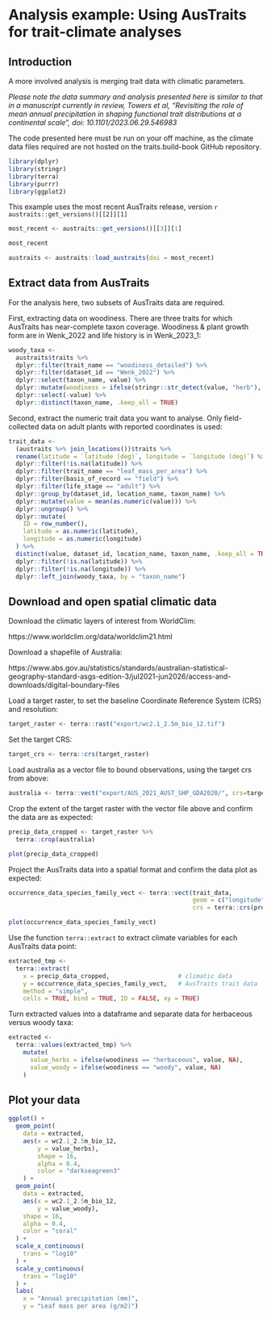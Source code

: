 # Analysis example: Using AusTraits for trait-climate analyses

## Introduction

A more involved analysis is merging trait data with climatic parameters. 

*Please note the data summary and analysis presented here is similar to that in a manuscript currently in review, Towers et al, "Revisiting the role of mean annual precipitation in shaping functional trait distributions at a continental scale", doi: 10.1101/2023.06.29.546983*

The code presented here must be run on your off machine, as the climate data files required are not hosted on the traits.build-book GitHub repository.

```r
library(dplyr)
library(stringr)
library(terra)
library(purrr)
library(ggplot2)
```

This example uses the most recent AusTraits release, version `r austraits::get_versions()[[2]][1]`

```r
most_recent <- austraits::get_versions()[[3]][1]

most_recent

austraits <- austraits::load_austraits(doi = most_recent)
```

## Extract data from AusTraits

For the analysis here, two subsets of AusTraits data are required.

First, extracting data on woodiness. There are three traits for which AusTraits has near-complete taxon coverage. Woodiness & plant growth form are in Wenk_2022 and life history is in Wenk_2023_1:

```r
woody_taxa <-
  austraits$traits %>%
  dplyr::filter(trait_name == "woodiness_detailed") %>%
  dplyr::filter(dataset_id == "Wenk_2022") %>%
  dplyr::select(taxon_name, value) %>%
  dplyr::mutate(woodiness = ifelse(stringr::str_detect(value, "herb"), "herbaceous", "woody")) %>%
  dplyr::select(-value) %>%
  dplyr::distinct(taxon_name, .keep_all = TRUE)
```

Second, extract the numeric trait data you want to analyse. Only field-collected data on adult plants with reported coordinates is used: 

```r
trait_data <-
  (austraits %>% join_locations())$traits %>%
  rename(latitude = `latitude (deg)`, longitude = `longitude (deg)`) %>%
  dplyr::filter(!is.na(latitude)) %>%
  dplyr::filter(trait_name == "leaf_mass_per_area") %>%
  dplyr::filter(basis_of_record == "field") %>%
  dplyr::filter(life_stage == "adult") %>%
  dplyr::group_by(dataset_id, location_name, taxon_name) %>%
  dplyr::mutate(value = mean(as.numeric(value))) %>%
  dplyr::ungroup() %>%
  dplyr::mutate(
    ID = row_number(),
    latitude = as.numeric(latitude),
    longitude = as.numeric(longitude)
  ) %>%
  distinct(value, dataset_id, location_name, taxon_name, .keep_all = TRUE) %>%
  dplyr::filter(!is.na(latitude)) %>%
  dplyr::filter(!is.na(longitude)) %>%
  dplyr::left_join(woody_taxa, by = "taxon_name")
```

## Download and open spatial climatic data

Download the climatic layers of interest from WorldClim:

https://www.worldclim.org/data/worldclim21.html

Download a shapefile of Australia:

https://www.abs.gov.au/statistics/standards/australian-statistical-geography-standard-asgs-edition-3/jul2021-jun2026/access-and-downloads/digital-boundary-files

Load a target raster, to set the baseline Coordinate Reference System (CRS) and resolution:

```r
target_raster <- terra::rast("export/wc2.1_2.5m_bio_12.tif")
```

Set the target CRS:

```r
target_crs <- terra::crs(target_raster)
```

Load australia as a vector file to bound observations, using the target crs from above:

```r
australia <- terra::vect("export/AUS_2021_AUST_SHP_GDA2020/", crs=target_crs)
```

Crop the extent of the target raster with the vector file above and confirm the data are as expected:

```r
precip_data_cropped <- target_raster %>%
  terra::crop(australia)

plot(precip_data_cropped)
```

Project the AusTraits data into a spatial format and confirm the data plot as expected:

```r
occurrence_data_species_family_vect <- terra::vect(trait_data,
                                                   geom = c("longitude", "latitude"),
                                                   crs = terra::crs(precip_data_cropped))

plot(occurrence_data_species_family_vect)
```

Use the function `terra::extract` to extract climate variables for each AusTraits data point:

```r
extracted_tmp <-
  terra::extract(
    x = precip_data_cropped,                   # climatic data
    y = occurrence_data_species_family_vect,   # AusTraits trait data
    method = "simple",
    cells = TRUE, bind = TRUE, ID = FALSE, xy = TRUE)
```


Turn extracted values into a dataframe and separate data for herbaceous versus woody taxa:

```r
extracted <-
  terra::values(extracted_tmp) %>%
    mutate(
      value_herbs = ifelse(woodiness == "herbaceous", value, NA),
      value_woody = ifelse(woodiness == "woody", value, NA)
    )
```

## Plot your data

```r
ggplot() +
  geom_point(
    data = extracted,
    aes(x = wc2.1_2.5m_bio_12,
        y = value_herbs),
        shape = 16,
        alpha = 0.4,
        color = "darkseagreen3"
    ) +
  geom_point(
    data = extracted,
    aes(x = wc2.1_2.5m_bio_12,
        y = value_woody),
    shape = 16,
    alpha = 0.4,
    color = "coral"
  ) +
  scale_x_continuous(
    trans = "log10"
  ) +
  scale_y_continuous(
    trans = "log10"
  ) +
  labs(
    x = "Annual precipitation (mm)",
    y = "Leaf mass per area (g/m2)")
```